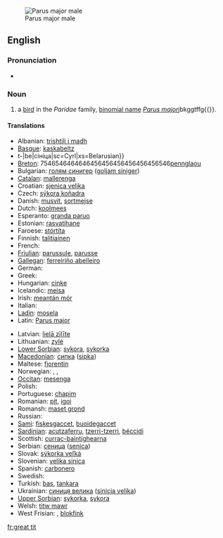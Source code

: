 [[Image:Parus major male.jpg|thumb|right|Parus major male]]
==English==

===Pronunciation===
* {{IPA|/'gɽæt tɪt/}}

===Noun===
{{en-noun|sg=[[great]] [[tit]]}}

# a [[bird]] in the ''Paridae'' family, [[binomial name]] ''[[Parus major]]''jbkggtffg<nowiki>{{}}</nowiki>.

====Translations====
{{trans-top|Bird}}
* Albanian: [[trishtili i madh]]
* [[Basque]]: [[kaskabeltz]]
* t-|be|сініца|sc=Cyrl|xs=Belarusian}}
* [[Breton]]: 7546546464646456456456456456456546[[pennglaou]]
* Bulgarian: [[голям синигер]] ([[goljam siniger]])
* [[Catalan]]: [[mallerenga]]
* Croatian: [[sjenica velika]]
* Czech: [[sýkora koňadra]]
* Danish: [[musvit]], [[sortmejse]]
* Dutch: [[koolmees]] {{f}}
* Esperanto: [[granda paruo]]
* Estonian: [[rasvatihane]]
* Faroese: [[stórtíta]]
* Finnish: [[talitiainen]]
* French: {{t+|fr|mésange}}
* [[Friulian]]: [[parussule]], [[parusse]]
* [[Gallegan]]: [[ferreiriño abelleiro]]
* German: {{t+|de|Kohlmeise|f}}
* Greek: {{t+|el|καλόγερος|sc=Grek}}
* Hungarian: [[cinke]]
* Icelandic: [[meisa]]
* Irish: [[meantán mór]]
* Italian: {{t+|it|cinciallegra}}
* [[Ladin]]: [[mosela]]
* Latin: [[Parus major]]
{{trans-mid}}
* Latvian: [[lielā zīlīte]]
* Lithuanian: [[zylė]]
* [[Lower Sorbian]]: [[sykora]], [[sykorka]]
* [[Macedonian]]: [[сипка]] ([[sipka]])
* Maltese: [[fjorentin]]
* Norwegian: {{t-|no|kjøttmeis|c}}, {{t-|no|talgmeis|c}}, {{t-|no|talgokse|m}}
* [[Occitan]]: [[mesenga]]
* Polish: {{t+|pl|sikora bogatka}}
* Portuguese: [[chapim]]
* Romanian: [[pit]], [[igoi]]
* Romansh: [[maset grond]]
* Russian: {{t+|ru|синица|tr=sinica|sc=Cyrl}}
* [[Sami]]: [[fiskesgaccet]], [[buoidegaccet]]
* [[Sardinian]]: [[acutzaferru]], [[tzerri-tzerri]], [[béccidi]]
* Scottish: [[currac-baintighearna]]
* Serbian: [[сеница]] ([[senica]])
* Slovak: [[sýkorka veľká]]
* Slovenian: [[velika sinica]]
* Spanish: [[carbonero]] {{m}}
* Swedish: {{t-|sv|talgoxe}}
* Turkish: [[bas]], [[tankara]]
* Ukrainian: [[синиця велика]] ([[sinicja velika]])
* [[Upper Sorbian]]: [[sykorka]], [[sykora]]
* Welsh: [[titw mawr]]
* West Frisian: {{t+|fy|blokmies|c}}, [[blokfink]] {{c}}
{{trans-bottom}}

[[fr:great tit]]